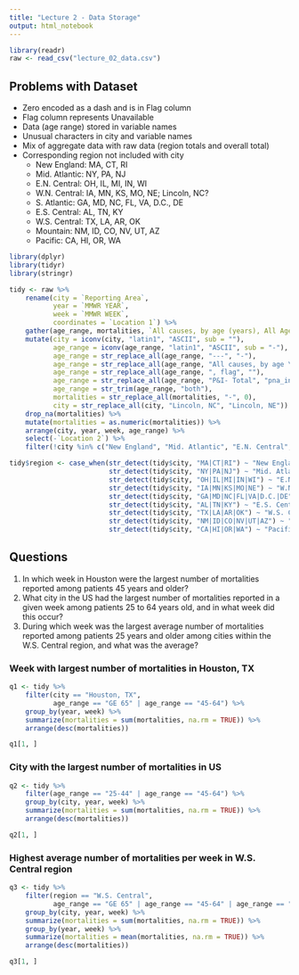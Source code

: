 ```yaml
---
title: "Lecture 2 - Data Storage"
output: html_notebook
---
```


```r
library(readr)
raw <- read_csv("lecture_02_data.csv")
```

## Problems with Dataset

* Zero encoded as a dash and is in Flag column
* Flag column represents Unavailable
* Data (age range) stored in variable names
* Unusual characters in city and variable names
* Mix of aggregate data with raw data (region totals and overall total)
* Corresponding region not included with city
    - New England: MA, CT, RI
    - Mid. Atlantic: NY, PA, NJ
    - E.N. Central: OH, IL, MI, IN, WI
    - W.N. Central: IA, MN, KS, MO, NE; Lincoln, NC?
    - S. Atlantic: GA, MD, NC, FL, VA, D.C., DE
    - E.S. Central: AL, TN, KY
    - W.S. Central: TX, LA, AR, OK
    - Mountain: NM, ID, CO, NV, UT, AZ
    - Pacific: CA, HI, OR, WA

```r
library(dplyr)
library(tidyr)
library(stringr)

tidy <- raw %>%
    rename(city = `Reporting Area`, 
           year = `MMWR YEAR`, 
           week = `MMWR WEEK`, 
           coordinates = `Location 1`) %>%
    gather(age_range, mortalities, `All causes, by age (years), All Ages`:`P&I† Total, flag`) %>%
    mutate(city = iconv(city, "latin1", "ASCII", sub = ""),
           age_range = iconv(age_range, "latin1", "ASCII", sub = "-"),
           age_range = str_replace_all(age_range, "---", "-"),
           age_range = str_replace_all(age_range, "All causes, by age \\(years\\),", ""),
           age_range = str_replace_all(age_range, ", flag", ""),
           age_range = str_replace_all(age_range, "P&I- Total", "pna_inf"),
           age_range = str_trim(age_range, "both"),
           mortalities = str_replace_all(mortalities, "-", 0),
           city = str_replace_all(city, "Lincoln, NC", "Lincoln, NE")) %>%
    drop_na(mortalities) %>%
    mutate(mortalities = as.numeric(mortalities)) %>%
    arrange(city, year, week, age_range) %>%
    select(-`Location 2`) %>%
    filter(!city %in% c("New England", "Mid. Atlantic", "E.N. Central", "W.N Central", "S. Atlantic", "E.S. Central", "W.S. Central", "Mountain", "Pacific", "Total"))

tidy$region <- case_when(str_detect(tidy$city, "MA|CT|RI") ~ "New England",
                         str_detect(tidy$city, "NY|PA|NJ") ~ "Mid. Atlantic",
                         str_detect(tidy$city, "OH|IL|MI|IN|WI") ~ "E.N. Central",
                         str_detect(tidy$city, "IA|MN|KS|MO|NE") ~ "W.N. Central",
                         str_detect(tidy$city, "GA|MD|NC|FL|VA|D.C.|DE") ~ "S. Atlantic",
                         str_detect(tidy$city, "AL|TN|KY") ~ "E.S. Central",
                         str_detect(tidy$city, "TX|LA|AR|OK") ~ "W.S. Central",
                         str_detect(tidy$city, "NM|ID|CO|NV|UT|AZ") ~ "Mountain",
                         str_detect(tidy$city, "CA|HI|OR|WA") ~ "Pacific")    
```

## Questions 

1. In which week in Houston were the largest number of mortalities reported among patients 45 years and older?
1. What city in the US had the largest number of mortalities reported in a given week among patients 25 to 64 years old, and in what week did this occur?
1. During which week was the largest average number of mortalities reported among patients 25 years and older among cities within the W.S. Central region, and what was the average?

### Week with largest number of mortalities in Houston, TX

```r
q1 <- tidy %>%
    filter(city == "Houston, TX",
           age_range == "GE 65" | age_range == "45-64") %>%
    group_by(year, week) %>%
    summarize(mortalities = sum(mortalities, na.rm = TRUE)) %>%
    arrange(desc(mortalities))
```

```r
q1[1, ]
```

### City with the largest number of mortalities in US

```r
q2 <- tidy %>%
    filter(age_range == "25-44" | age_range == "45-64") %>%
    group_by(city, year, week) %>%
    summarize(mortalities = sum(mortalities, na.rm = TRUE)) %>%
    arrange(desc(mortalities))
```

```r
q2[1, ]
```

### Highest average number of mortalities per week in W.S. Central region

```r
q3 <- tidy %>%
    filter(region == "W.S. Central",
           age_range == "GE 65" | age_range == "45-64" | age_range == "25-44") %>%
    group_by(city, year, week) %>%
    summarize(mortalities = sum(mortalities, na.rm = TRUE)) %>%
    group_by(year, week) %>%
    summarize(mortalities = mean(mortalities, na.rm = TRUE)) %>%
    arrange(desc(mortalities))
```

```r
q3[1, ]
```

